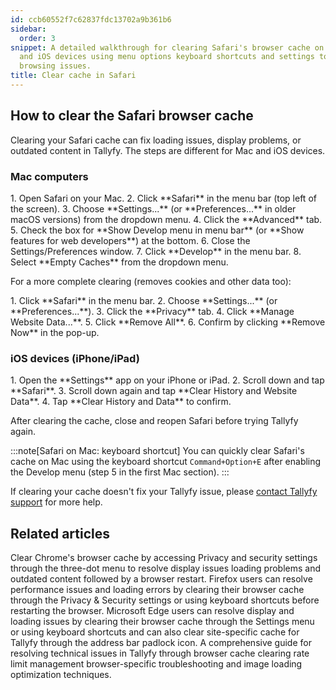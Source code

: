 ```yaml
---
id: ccb60552f7c62837fdc13702a9b361b6
sidebar:
  order: 3
snippet: A detailed walkthrough for clearing Safari's browser cache on both Mac computers
  and iOS devices using menu options keyboard shortcuts and settings to resolve various
  browsing issues.
title: Clear cache in Safari
---
```



## How to clear the Safari browser cache

Clearing your Safari cache can fix loading issues, display problems, or outdated content in Tallyfy. The steps are different for Mac and iOS devices.

### Mac computers

<Steps>
1. Open Safari on your Mac.
2. Click **Safari** in the menu bar (top left of the screen).
3. Choose **Settings...** (or **Preferences...** in older macOS versions) from the dropdown menu.
4. Click the **Advanced** tab.
5. Check the box for **Show Develop menu in menu bar** (or **Show features for web developers**) at the bottom.
6. Close the Settings/Preferences window.
7. Click **Develop** in the menu bar.
8. Select **Empty Caches** from the dropdown menu.
</Steps>

For a more complete clearing (removes cookies and other data too):

<Steps>
1. Click **Safari** in the menu bar.
2. Choose **Settings...** (or **Preferences...**).
3. Click the **Privacy** tab.
4. Click **Manage Website Data...**.
5. Click **Remove All**.
6. Confirm by clicking **Remove Now** in the pop-up.
</Steps>

### iOS devices (iPhone/iPad)

<Steps>
1. Open the **Settings** app on your iPhone or iPad.
2. Scroll down and tap **Safari**.
3. Scroll down again and tap **Clear History and Website Data**.
4. Tap **Clear History and Data** to confirm.
</Steps>

After clearing the cache, close and reopen Safari before trying Tallyfy again.

:::note[Safari on Mac: keyboard shortcut]
You can quickly clear Safari's cache on Mac using the keyboard shortcut `Command+Option+E` after enabling the Develop menu (step 5 in the first Mac section).
:::

If clearing your cache doesn't fix your Tallyfy issue, please [contact Tallyfy support](https://tallyfy.com/contact-us/) for more help.


## Related articles
<CardGrid>
<LinkTitleCard header="<b>Troubleshooting > Clear cache in Chrome</b>" href="/products/pro/miscellaneous/troubleshooting/clear-cache-chrome/" > Clear Chrome's browser cache by accessing Privacy and security settings through the three-dot menu to resolve display issues loading problems and outdated content followed by a browser restart. </LinkTitleCard>
<LinkTitleCard header="<b>Troubleshooting > Clear cache in Firefox</b>" href="/products/pro/miscellaneous/troubleshooting/clear-cache-firefox/" > Firefox users can resolve performance issues and loading errors by clearing their browser cache through the Privacy & Security settings or using keyboard shortcuts before restarting the browser. </LinkTitleCard>
<LinkTitleCard header="<b>Troubleshooting > Clear cache in Edge</b>" href="/products/pro/miscellaneous/troubleshooting/clear-cache-edge/" > Microsoft Edge users can resolve display and loading issues by clearing their browser cache through the Settings menu or using keyboard shortcuts and can also clear site-specific cache for Tallyfy through the address bar padlock icon. </LinkTitleCard>
<LinkTitleCard header="<b>Miscellaneous > Troubleshooting</b>" href="/products/pro/miscellaneous/troubleshooting/" > A comprehensive guide for resolving technical issues in Tallyfy through browser cache clearing rate limit management browser-specific troubleshooting and image loading optimization techniques. </LinkTitleCard>
</CardGrid>